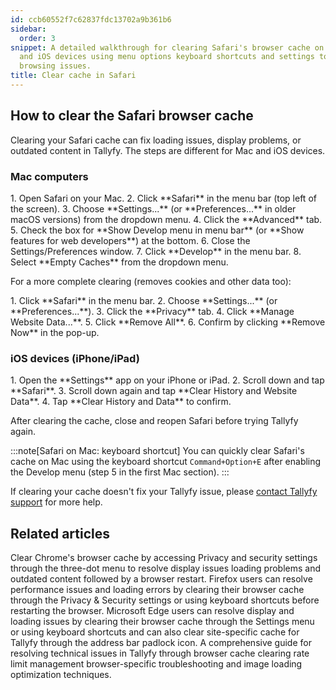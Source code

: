 ```yaml
---
id: ccb60552f7c62837fdc13702a9b361b6
sidebar:
  order: 3
snippet: A detailed walkthrough for clearing Safari's browser cache on both Mac computers
  and iOS devices using menu options keyboard shortcuts and settings to resolve various
  browsing issues.
title: Clear cache in Safari
---
```



## How to clear the Safari browser cache

Clearing your Safari cache can fix loading issues, display problems, or outdated content in Tallyfy. The steps are different for Mac and iOS devices.

### Mac computers

<Steps>
1. Open Safari on your Mac.
2. Click **Safari** in the menu bar (top left of the screen).
3. Choose **Settings...** (or **Preferences...** in older macOS versions) from the dropdown menu.
4. Click the **Advanced** tab.
5. Check the box for **Show Develop menu in menu bar** (or **Show features for web developers**) at the bottom.
6. Close the Settings/Preferences window.
7. Click **Develop** in the menu bar.
8. Select **Empty Caches** from the dropdown menu.
</Steps>

For a more complete clearing (removes cookies and other data too):

<Steps>
1. Click **Safari** in the menu bar.
2. Choose **Settings...** (or **Preferences...**).
3. Click the **Privacy** tab.
4. Click **Manage Website Data...**.
5. Click **Remove All**.
6. Confirm by clicking **Remove Now** in the pop-up.
</Steps>

### iOS devices (iPhone/iPad)

<Steps>
1. Open the **Settings** app on your iPhone or iPad.
2. Scroll down and tap **Safari**.
3. Scroll down again and tap **Clear History and Website Data**.
4. Tap **Clear History and Data** to confirm.
</Steps>

After clearing the cache, close and reopen Safari before trying Tallyfy again.

:::note[Safari on Mac: keyboard shortcut]
You can quickly clear Safari's cache on Mac using the keyboard shortcut `Command+Option+E` after enabling the Develop menu (step 5 in the first Mac section).
:::

If clearing your cache doesn't fix your Tallyfy issue, please [contact Tallyfy support](https://tallyfy.com/contact-us/) for more help.


## Related articles
<CardGrid>
<LinkTitleCard header="<b>Troubleshooting > Clear cache in Chrome</b>" href="/products/pro/miscellaneous/troubleshooting/clear-cache-chrome/" > Clear Chrome's browser cache by accessing Privacy and security settings through the three-dot menu to resolve display issues loading problems and outdated content followed by a browser restart. </LinkTitleCard>
<LinkTitleCard header="<b>Troubleshooting > Clear cache in Firefox</b>" href="/products/pro/miscellaneous/troubleshooting/clear-cache-firefox/" > Firefox users can resolve performance issues and loading errors by clearing their browser cache through the Privacy & Security settings or using keyboard shortcuts before restarting the browser. </LinkTitleCard>
<LinkTitleCard header="<b>Troubleshooting > Clear cache in Edge</b>" href="/products/pro/miscellaneous/troubleshooting/clear-cache-edge/" > Microsoft Edge users can resolve display and loading issues by clearing their browser cache through the Settings menu or using keyboard shortcuts and can also clear site-specific cache for Tallyfy through the address bar padlock icon. </LinkTitleCard>
<LinkTitleCard header="<b>Miscellaneous > Troubleshooting</b>" href="/products/pro/miscellaneous/troubleshooting/" > A comprehensive guide for resolving technical issues in Tallyfy through browser cache clearing rate limit management browser-specific troubleshooting and image loading optimization techniques. </LinkTitleCard>
</CardGrid>